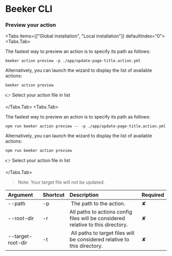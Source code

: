 
# Beeker CLI

### Preview your action

<Tabs items={["Global installation", "Local installation"]} defaultIndex="0">
  <Tabs.Tab>

The fastest way to preview an action is to specify its path as follows:

```console copy
beeker action preview -p ./app/update-page-title.action.yml
```

Alternatively, you can launch the wizard to display the list of available actions:

```console copy
beeker action preview
```

👉 Select your action file in list

  </Tabs.Tab>
    <Tabs.Tab>

The fastest way to preview an action is to specify its path as follows:

```console copy
npm run beeker action preview -- -p ./app/update-page-title.action.yml
```

Alternatively, you can launch the wizard to display the list of available actions:

```console copy
npm run beeker action preview
```

👉 Select your action file in list

  </Tabs.Tab>
</Tabs>

<Steps>

</Steps>

> Note: Your target file will not be updated.

| Argument          | Shortcut | Description                                                                      | Required |
| :---------------- | :------- | :------------------------------------------------------------------------------- | :------- |
| --path            | -p       |  The path to the action.                                                         | ✘        |
| --root-dir        | -r       | All paths to actions config files will be considered relative to this directory. | ✘        |
| --target-root-dir | -t       |  All paths to target files will be considered relative to this directory.        | ✘        |

